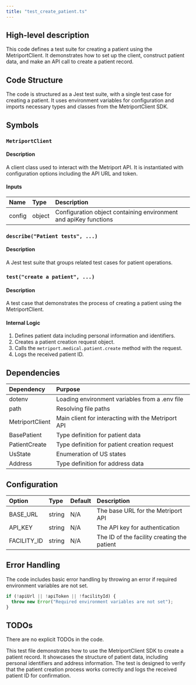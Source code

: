 ```yaml
---
title: "test_create_patient.ts"
---
```


## High-level description
This code defines a test suite for creating a patient using the MetriportClient. It demonstrates how to set up the client, construct patient data, and make an API call to create a patient record.

## Code Structure
The code is structured as a Jest test suite, with a single test case for creating a patient. It uses environment variables for configuration and imports necessary types and classes from the MetriportClient SDK.

## Symbols

### `MetriportClient`
#### Description
A client class used to interact with the Metriport API. It is instantiated with configuration options including the API URL and token.

#### Inputs
| Name | Type | Description |
|:-----|:-----|:------------|
| config | object | Configuration object containing environment and apiKey functions |

### `describe("Patient tests", ...)`
#### Description
A Jest test suite that groups related test cases for patient operations.

### `test("create a patient", ...)`
#### Description
A test case that demonstrates the process of creating a patient using the MetriportClient.

#### Internal Logic
1. Defines patient data including personal information and identifiers.
2. Creates a patient creation request object.
3. Calls the `metriport.medical.patient.create` method with the request.
4. Logs the received patient ID.

## Dependencies
| Dependency | Purpose |
|:-----------|:--------|
| dotenv | Loading environment variables from a .env file |
| path | Resolving file paths |
| MetriportClient | Main client for interacting with the Metriport API |
| BasePatient | Type definition for patient data |
| PatientCreate | Type definition for patient creation request |
| UsState | Enumeration of US states |
| Address | Type definition for address data |

## Configuration
| Option | Type | Default | Description |
|:-------|:-----|:--------|:------------|
| BASE_URL | string | N/A | The base URL for the Metriport API |
| API_KEY | string | N/A | The API key for authentication |
| FACILITY_ID | string | N/A | The ID of the facility creating the patient |

## Error Handling
The code includes basic error handling by throwing an error if required environment variables are not set.

```typescript
if (!apiUrl || !apiToken || !facilityId) {
  throw new Error("Required environment variables are not set");
}
```

## TODOs
There are no explicit TODOs in the code.

This test file demonstrates how to use the MetriportClient SDK to create a patient record. It showcases the structure of patient data, including personal identifiers and address information. The test is designed to verify that the patient creation process works correctly and logs the received patient ID for confirmation.